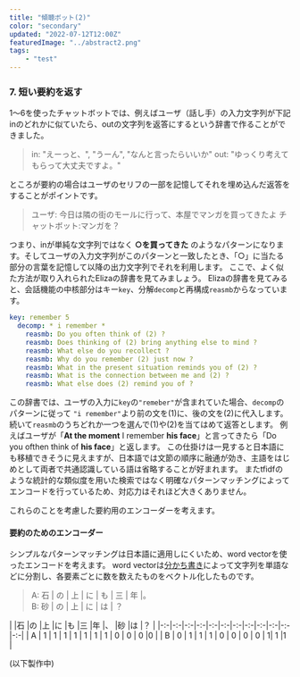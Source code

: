 ```yaml
---
title: "傾聴ボット(2)"
color: "secondary"
updated: "2022-07-12T12:00Z"
featuredImage: "../abstract2.png"
tags: 
    - "test"
---
```


### 7. 短い要約を返す

1〜6を使ったチャットボットでは、例えばユーザ（話し手）の入力文字列が下記inのどれかに似ていたら、outの文字列を返答にするという辞書で作ることができました。

> in: "えーっと、", "うーん", "なんと言ったらいいか"
> out: "ゆっくり考えてもらって大丈夫ですよ。"

ところが要約の場合はユーザのセリフの一部を記憶してそれを埋め込んだ返答をすることがポイントです。

> ユーザ: 今日は隣の街のモールに行って、本屋でマンガを買ってきたよ
> チャットボット:マンガを？

つまり、inが単純な文字列ではなく **○を買ってきた** のようなパターンになります。そしてユーザの入力文字列がこのパターンと一致したとき、「○」に当たる部分の言葉を記憶して以降の出力文字列でそれを利用します。
ここで、よく似た方法が取り入れられたElizaの辞書を見てみましょう。
Elizaの辞書を見てみると、会話機能の中核部分はキー`key`、分解`decomp`と再構成`reasmb`からなっています。

```yaml
key: remember 5
  decomp: * i remember *
    reasmb: Do you often think of (2) ?
    reasmb: Does thinking of (2) bring anything else to mind ?
    reasmb: What else do you recollect ?
    reasmb: Why do you remember (2) just now ?
    reasmb: What in the present situation reminds you of (2) ?
    reasmb: What is the connection between me and (2) ?
    reasmb: What else does (2) remind you of ?
```

この辞書では、ユーザの入力に`key`の`"remeber"`が含まれていた場合、`decomp`のパターンに従って `"i remember"`より前の文を(1)に、後の文を(2)に代入します。
続いて`reasmb`のうちどれか一つを選んで(1)や(2)を当てはめて返答とします。
例えばユーザが「**At the moment** I remember **his face**」と言ってきたら「Do you ofthen think of **his face**」と返します。
この仕掛けは一見すると日本語にも移植できそうに見えますが、日本語では文節の順序に融通が効き、主語をはじめとして両者で共通認識している語は省略することが好まれます。
またtfidfのような統計的な類似度を用いた検索ではなく明確なパターンマッチングによってエンコードを行っているため、対応力はそれほど大きくありません。

これらのことを考慮した要約用のエンコーダーを考えます。

#### 要約のためのエンコーダー

シンプルなパターンマッチングは日本語に適用しにくいため、word vectorを使ったエンコードを考えます。
word vectorは[分かち書き](http://chasen.org/~taku/software/TinySegmenter/)によって文字列を単語などに分割し、各要素ごとに数を数えたものをベクトル化したものです。


> A: 石 | の | 上 | に | も | 三 | 年 |。  
> B: 砂 | の | 上 | に | は | ？


|   |石 |の |上 |に |も |三 |年 |、 |砂 |は |？ |
|-:-|-:-|-:-|-:-|-:-|-:-|-:-|-:-|-:-|-:-|-:-|-:-|
| A | 1 | 1 | 1 | 1 | 1 | 1 | 1 | 0 | 0 | 0 |0  |
| B | 0 | 1 | 1 | 1 | 0 | 0 | 0 | 0 |  1| 1 |1  |


(以下製作中)
